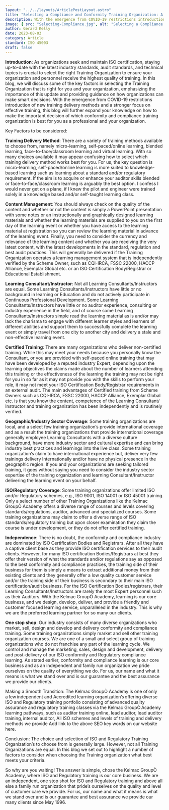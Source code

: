 ```yaml
---
layout: "../../layouts/ArticlePostLayout.astro"
title: "Selecting a Compliance and Conformity Training Organization: A Guide for Conformity and Compliance Professionals and Industry "
description: With the emergence from COVID-19 restrictions introduction of new training delivery methods and a stronger focus on effective training, this blog will further expand your knowledge on how to make the important decision of which conformity and compliance training organization is best for you as a professional and your organization.  
image: { src: "Selecting-Compliance.jpg", alt: "Selecting a Compliance and Conformity Training Organization" }
author: Gerard Kelly
date: 2023-08-03
category: Article
standard: ISO 45003
draft: false
---
```

**Introduction**: As organizations seek and maintain ISO certification, staying up-to-date with the latest industry standards, audit standards, and technical topics is crucial to select the right Training Organization to ensure your organization and personnel receive the highest quality of training. In this blog, we will discuss some of the key factors in selecting the Training Organization that is right for you and your organization, emphasizing the importance of this update and providing guidance on how organizations can make smart decisions. With the emergence from COVID-19 restrictions introduction of new training delivery methods and a stronger focus on effective training, this blog will further expand your knowledge on how to make the important decision of which conformity and compliance training organization is best for you as a professional and your organization.  

Key Factors to be considered:  

**Training Delivery Method**: There are a variety of training methods available to choose from, namely micro-learning, self-paced/online learning, blended learning, face-to-face/classroom learning and virtual learning.  With so many choices available it may appear confusing how to select which training delivery method works best for you.  For us, the key question is micro-learning, self-paced/online learning is more suited to knowledge-based learning such as learning about a standard and/or regulatory requirement.  If the aim is to acquire or enhance your auditor skills blended or face-to-face/classroom learning is arguably the best option.  I confess I would never get on a plane, if I knew the pilot and engineer were trained solely in a knowledge based and/or self-taught learning class.   

**Content Management**: You should always check on the quality of the content and whether or not the content is simply a PowerPoint presentation with some notes or an instructionally and graphically designed learning materials and whether the learning materials are supplied to you on the first day of the learning event or whether you have access to the learning material at registration so you can review the learning material in advance of the learning event.  Finally, you need to consider the currency and relevance of the learning content and whether you are receiving the very latest content, with the latest developments in the standard, regulation and best audit practices.  This will generally be delivered if the Training Organization operates a learning management system that is independently verified by the Scheme Owner, such as CQI-IRCA, FSSC 22000, HACCP Alliance, Exemplar Global etc. or an ISO Certification Body/Registrar or Educational Establishment.  

**Learning Consultant/Instructor**: Not all Learning Consultants/Instructors are equal.  Some Learning Consultants/Instructors have little or no background in learning or Education and do not actively participate in Continuous Professional Development.  Some Learning Consultants/Instructors have little or no auditor experience, consulting or industry experience in the field, and of course some Learning Consultants/Instructors simple read the learning material as is and/or may lack the charisma to engage with different learner styles and learners of different abilities and support them to successfully complete the learning event or simply travel from one city to another city and delivery a stale and non-effective learning event.  

**Certified Training**: There are many organizations who deliver non-certified training.  While this may meet your needs because you personally know the Consultant, or you are provided with self-paced online training that may have been developed by a reputed industry Expert, depending upon the learning objectives the claims made about the number of learners attending this training or the effectiveness of the learning the training may not be right for you in so far as it may not provide you with the skills to perform your role, it may not meet your ISO Certification Body/Registrar requirements in an external audit.  The main advantages of Certified training from Scheme Owners such as CQI-IRCA, FSSC 22000, HACCP Alliance, Exemplar Global etc. is that you know the content, competence of the Learning Consultant/ Instructor and training organization has been independently and is routinely verified.  

**Geographic/Industry Sector Coverage**: Some training organizations are local, and a select few training organization’s provide international coverage and as a result the training organizations that provide international coverage generally employee Learning Consultants with a diverse culture background, have more industry sector and cultural expertise and can bring industry best practices and learnings into the live class.  Some training organization’s claim to have international experience but, deliver very few trainings delivery Internationally and/or have no physical presence in the geographic region.  If you and your organizations are seeking tailored training, it goes without saying you need to consider the industry sector expertise of the training organization and learning Consultant/Instructor delivering the learning event on your behalf.  

**ISO/Regulatory Coverage**: Some training organizations offer limited ISO and/or Regulatory schemes, e.g., ISO 9001, ISO 14001 or ISO 45001 training.  Only a select number of other Training Organizations like the Kelmac GroupÒ Academy offers a diverse range of courses and levels covering standards/regulations, auditor, advanced and specialized courses.  Some training organizations may claim to offer a diverse range of ISO standards/regulatory training but upon closer examination they claim the course is under development, or they do not offer certified training.  

**Independence**: There is no doubt, the conformity and compliance industry are dominated by ISO Certification Bodies and Registrars.  After all they have a captive client base as they provide ISO certification services to their audit clients.  However, for many ISO certification Bodies/Registrars at best they offer their version of what the standards and/or regulations say as opposed to the best conformity and compliance practices, the training side of their business for them is simply a means to extract additional money from their existing clients and they generally offer a low quality customer service and/or the training side of their business is secondary to their main ISO certification/audit business.  For the ISO Certification Bodies/registrars, their Learning Consultants/Instructors are rarely the most Expert personnel such as their Auditors.  With the Kelmac GroupÒ Academy, learning is our core business, and we design, develop, deliver, and provide a friendly and customer focused learning service, unparalleled in the industry.  This is why we are the preferred learning partner for so many our clients.   

**One stop shop**:  Our industry consists of many diverse organizations who market, sell, design and develop and delivery conformity and compliance training.  Some training organizations simply market and sell other training organization courses.  We are one of a small and select group of training organizations who do not franchise any part of the learning cycle.  We control and manage the marketing, sales, design and development, delivery and post-delivery of our ISO conformity and Regulatory compliance learning.  As stated earlier, conformity and compliance learning is our core business and as an independent and family run organization we pride ourselves on the quality of everything we do.  For us, our name and what it means is what we stand over and is our guarantee and the best assurance we provide our clients.  

Making a Smooth Transition: The Kelmac GroupÒ Academy is one of only a few independent and Accredited learning organization’s offering diverse ISO and Regulatory training portfolio consisting of advanced quality assurance and regulatory training classes via the Kelmac GroupÒ Academy learning pathways, such as auditor training online, lead auditor, lead auditor training, internal auditor,  All ISO schemes and levels of training and delivery methods we provide Add link to the above SEO key words on our website here.  

Conclusion: The choice and selection of ISO and Regulatory Training Organization’s to choose from is generally large.  However, not all Training Organizations are equal.  In this blog we set out to highlight a number of factors to consider when choosing the Training organization what best meets your criteria.   

So why are you waiting! The answer is simple, chose the Kelmac GroupÒ Academy, where ISO and Regulatory training is our core business.  We are an independent, one stop shot for ISO and Regulatory training and above all else a family run organization that pride’s ourselves on the quality and level of customer care we provide.  For us, our name and what it means is what we stand over and is our guarantee and best assurance we provide our many clients since May 1996.  